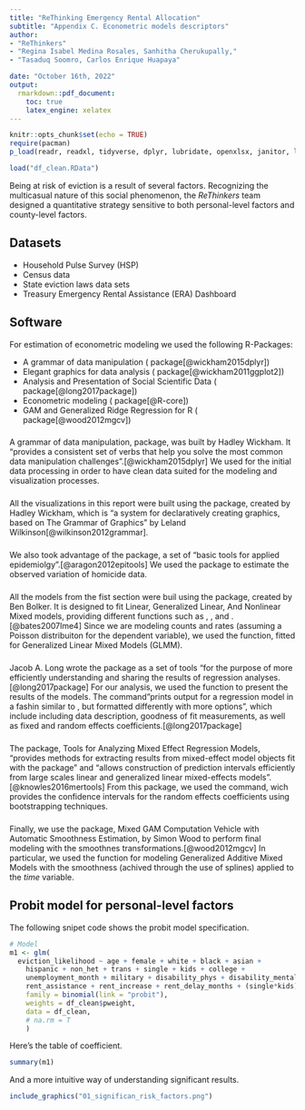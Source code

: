 ```yaml
---
title: "ReThinking Emergency Rental Allocation"
subtitle: "Appendix C. Econometric models descriptors"
author: 
- "ReThinkers"
- "Regina Isabel Medina Rosales, Sanhitha Cherukupally,"
- "Tasaduq Soomro, Carlos Enrique Huapaya"

date: "October 16th, 2022"
output: 
  rmarkdown::pdf_document:
    toc: true
    latex_engine: xelatex
---
```


    
<!-- \usepackage{fancyhdr} -->
<!-- \pagestyle{fancy} -->
<!-- % center of header -->
<!-- \fancyhead[CO,CE]{Your Document Header} -->
<!-- % center of footer -->
<!-- \fancyfoot[CO,CE]{And this is a fancy footer} -->
<!-- % page number on the left of even pages and right of odd pages -->
<!-- \fancyfoot[LE,RO]{\thepage} -->

```r
knitr::opts_chunk$set(echo = TRUE)
require(pacman)
p_load(readr, readxl, tidyverse, dplyr, lubridate, openxlsx, janitor, lme4, knitr)

load("df_clean.RData")

```

Being at risk of eviction is a result of several factors. Recognizing the multicasual nature of this social phenomenon, the _ReThinkers_ team designed a quantitative strategy sensitive to both personal-level factors and county-level factors. 

## Datasets 
- Household Pulse Survey (HSP)
- Census data 
- State eviction laws data sets
- Treasury Emergency Rental Assistance (ERA) Dashboard

## Software 
For estimation of econometric modeling we used the following R-Packages:  

- A grammar of data manipulation (\texttt{dplyr} package[@wickham2015dplyr])
- Elegant graphics for data analysis (\texttt{ggplot2} package[@wickham2011ggplot2])
- Analysis and Presentation of Social Scientific Data (\texttt{jtools} package[@long2017package])
- Econometric modeling (\texttt{stats} package[@R-core])
- GAM and Generalized Ridge Regression for R (\texttt{mgcv} package[@wood2012mgcv])

### \texttt{dplyr}
A grammar of data manipulation, \texttt{dplyr}  package, was built by Hadley Wickham. It "provides a consistent set of verbs that help you solve the most common data manipulation challenges".[@wickham2015dplyr] We used \texttt{dplyr} for the initial data processing in order to have clean data suited for the modeling and visualization processes.
<!--  https://dplyr.tidyverse.org/ -->  


### \texttt{ggplot2}
All the visualizations in this report were built using the \texttt{ggplot2} package, created by Hadley Wickham, which is "a system for declaratively creating graphics, based on The Grammar of Graphics" by Leland Wilkinson[@wilkinson2012grammar].

<!-- https://ggplot2.tidyverse.org/ -->  


### \texttt{epitools}
We also took advantage of the \texttt{epitools} package, a set of "basic tools for applied epidemiolgy".[@aragon2012epitools] We used the package to estimate the observed variation of homicide data. 

<!--  https://www.rdocumentation.org/packages/epitools/versions/0.09 -->  

### \texttt{lme4}
All the models from the fist section were buil using the \texttt{lme4} package, created by Ben Bolker. It is designed to fit Linear, Generalized Linear, And Nonlinear Mixed models, providing different functions such as \texttt{lmer()}, \texttt{glmer()}, and \texttt{nlmer()}.[@bates2007lme4] Since we are modeling counts and rates (assuming a Poisson distribuiton for the dependent variable), we used the \texttt{glmer()} function, fitted for Generalized Linear Mixed Models (GLMM).  

<!-- https://www.rdocumentation.org/packages/lme4/versions/1.1-26/topics/lme4-package -->  

### \texttt{jtools}
Jacob A. Long wrote the \texttt{jtools} package as a set of tools "for the purpose of more efficiently understanding and sharing the results of regression analyses.[@long2017package] For our analysis, we used the \texttt{summ()} function to present the results of the \texttt{glmer()} models. The  \texttt{summ()} command "prints output for a regression model in a fashin similar to \texttt{summary}, but formatted differently with more options", which include including data description, goodness of fit measurements, as well as fixed and random effects coefficients.[@long2017package] 

### \texttt{merTools}
The \texttt{merTools} package, Tools for Analyzing Mixed Effect Regression Models, "provides methods for extracting results from mixed-effect model objects fit with the \texttt{lme4} package" and "allows construction of prediction intervals efficiently from large scales linear and generalized linear mixed-effects models".[@knowles2016mertools] From this package, we used the \texttt{predictInterval} command, wich provides the confidence intervals for the random effects coefficients using bootstrapping techniques. 

<!-- https://www.rdocumentation.org/packages/merTools/versions/0.5.2 --> 

### \texttt{mgcv}
Finally, we use the \texttt{mgcv} package, Mixed GAM Computation Vehicle with Automatic Smoothness Estimation,  by Simon Wood to perform final modeling with the smoothnes transformations.[@wood2012mgcv] In particular, we used the \texttt{gamm()} function for modeling Generalized Additive Mixed Models with the smoothness (achived through the use of splines) applied to the *time* variable.

<!-- https://www.rdocumentation.org/packages/mgcv/versions/1.8-33 -->  



## Probit model for personal-level factors 

The following snipet code shows the probit model specification. 
```r
# Model 
m1 <- glm(
  eviction_likelihood ~ age + female + white + black + asian +
    hispanic + non_het + trans + single + kids + college + 
    unemployment_month + military + disability_phys + disability_mental + 
    rent_assistance + rent_increase + rent_delay_months + (single*kids), 
    family = binomial(link = "probit"), 
    weights = df_clean$pweight, 
    data = df_clean, 
    # na.rm = T
    )
```
Here's the table of coefficient. 


```r
summary(m1)
```

And a more intuitive way of understanding significant results. 


```r
include_graphics("01_significan_risk_factors.png")

```
